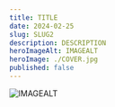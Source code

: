 ```yaml
---
title: TITLE
date: 2024-02-25
slug: SLUG2
description: DESCRIPTION
heroImageAlt: IMAGEALT
heroImage: ./COVER.jpg
published: false
---
```




<BookSlide
    bookTitle="TITLE"
    bookAuthor="AUTHOR"
    bookLink="https://brall.se"
    isbn=""
/>

![IMAGEALT](./IMAGE.jpg)


